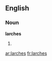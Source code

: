 ==English==

===Noun===
'''larches'''

# {{plural of|[[larch]]}}

{{anagrams:en/acehlrs}}
[[ar:larches]]
[[fr:larches]]